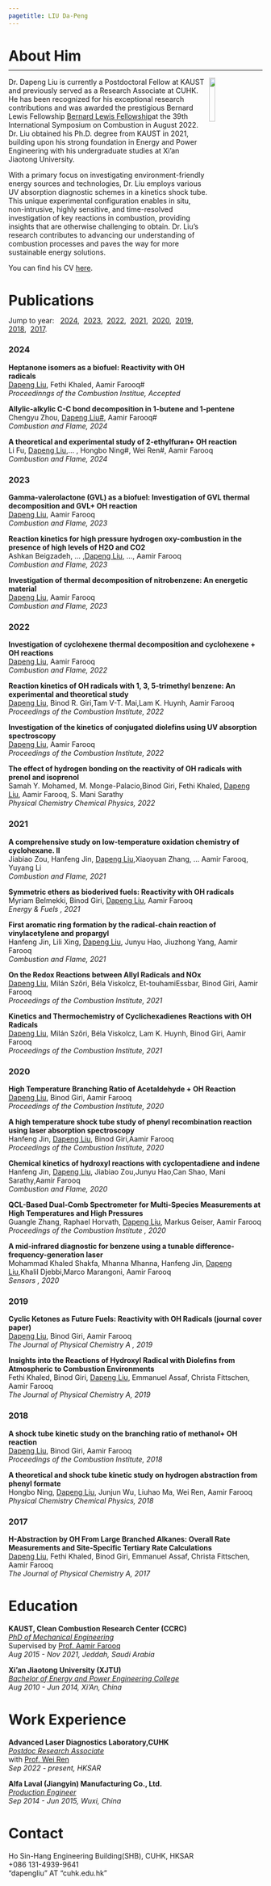 ```yaml
---
pagetitle: LIU Da-Peng
---
```

<link rel="stylesheet" href="styles.css" type="text/css">


<h1 id="about">About Him</h1>
<hr style="margin-top:-8px; border-width: 2px">

<div>
<img src="files/profile.jpg" style="width:15%; margin-right: 30px" align="right">


Dr. Dapeng Liu is currently a Postdoctoral Fellow at KAUST and previously served as a Research Associate at CUHK. He has been recognized for his exceptional research contributions and was awarded the prestigious Bernard Lewis Fellowship [Bernard Lewis Fellowship](https://www.combustioninstitute.org/resources/awards/bernard-lewis-fellowship/)at the 39th International Symposium on Combustion in August 2022. Dr. Liu obtained his Ph.D. degree from KAUST in 2021, building upon his strong foundation in Energy and Power Engineering with his undergraduate studies at Xi'an Jiaotong University.

With a primary focus on investigating environment-friendly energy sources and technologies, Dr. Liu employs various UV absorption diagnostic schemes in a kinetics shock tube. This unique experimental configuration enables in situ, non-intrusive, highly sensitive, and time-resolved investigation of key reactions in combustion, providing insights that are otherwise challenging to obtain. Dr. Liu's research contributes to advancing our understanding of combustion processes and paves the way for more sustainable energy solutions.

You can find his CV [here](files/Dapeng_CV.pdf).
</div>



<h1 id="pub"> Publications</h1>
<div style="margin-top:-5px">
<span>
  Jump to year: &nbsp;
  <a href="#2024">2024</a>,&nbsp;
  <a href="#2023">2023</a>,&nbsp;
  <a href="#2022">2022</a>,&nbsp;
  <a href="#2021">2021</a>,&nbsp;
  <a href="#2020">2020</a>,&nbsp;
  <a href="#2019">2019</a>,&nbsp;
  <a href="#2018">2018</a>,&nbsp;
  <a href="#2017">2017</a>.
</span>
</div>

<h3 id="2024"> 2024</h3> 
<div>
<span>
[<i class="fa fa-file-pdf"></i> ](https://www.sciencedirect.com/science/article/pii/S0010218023006636)
**Heptanone isomers as a biofuel: Reactivity with OH radicals**
</span><br>
<span>
<u>Dapeng Liu</u>, Fethi Khaled, Aamir Farooq#
</span><br>
<span>
*Proceedinngs of the Combustion Institue, Accepted*
</span><br>
</p>
</div>

<div>
<span>
[<i class="fa fa-file-pdf"></i> ](https://www.sciencedirect.com/science/article/pii/S0010218023006636)
**Allylic-alkylic C-C bond decomposition in 1-butene and 1-pentene**
</span><br>
<span>
 Chengyu Zhou, <u>Dapeng Liu#</u>, Aamir Farooq#
</span><br>
<span>
*Combustion and Flame, 2024*
</span><br>
</p>
</div>

<div>
<span>
[<i class="fa fa-file-pdf"></i> ](https://www.sciencedirect.com/science/article/pii/S0010218024000312)
**A theoretical and experimental study of 2-ethylfuran+ OH reaction**
</span><br>
<span>
 Li Fu, <u>Dapeng Liu</u>,... , Hongbo Ning#, Wei Ren#, Aamir Farooq
</span><br>
<span>
*Combustion and Flame, 2024*
</span><br>
</p>
</div>


<h3 id="2023"> 2023</h3> 
<div>
<span>
[<i class="fa fa-file-pdf"></i> ](https://www.sciencedirect.com/science/article/pii/S0010218023001554)
**Gamma-valerolactone (GVL) as a biofuel: Investigation of GVL thermal decomposition and GVL+ OH reaction**
</span><br>
<span>
 <u>Dapeng Liu</u>, Aamir Farooq
</span><br>
<span>
*Combustion and Flame, 2023*
</span><br>
</p>
</div>

<div>
<span>
[<i class="fa fa-file-pdf"></i> ](https://www.sciencedirect.com/science/article/pii/S0010218023001554)
**Reaction kinetics for high pressure hydrogen oxy-combustion in the presence of high levels of H2O and CO2**
</span><br>
<span>
Ashkan Beigzadeh, ... ,<u>Dapeng Liu</u>, ..., Aamir Farooq
</span><br>
<span>
*Combustion and Flame, 2023*
</span><br>
</p>
</div>

<div>
<span>
[<i class="fa fa-file-pdf"></i> ](https://www.sciencedirect.com/science/article/abs/pii/S0010218023002286)
**Investigation of thermal decomposition of nitrobenzene: An energetic material**
</span><br>
<span>
 <u>Dapeng Liu</u>, Aamir Farooq
</span><br>
<span>
*Combustion and Flame, 2023*
</span><br>
</p>
</div>



<h3 id="2022"> 2022</h3> 
<div>
<span>
[<i class="fa fa-file-pdf"></i> ](https://www.sciencedirect.com/science/article/pii/S0010218022004540)
**Investigation of cyclohexene thermal decomposition and cyclohexene + OH reactions**
</span><br>
<span>
 <u>Dapeng Liu</u>, Aamir Farooq
</span><br>
<span>
*Combustion and Flame, 2022*
</span><br>
</p>
</div>

<div>
<span>
[<i class="fa fa-file-pdf"></i> ](https://www.sciencedirect.com/science/article/pii/S1540748922000943)
**Reaction kinetics of OH radicals with 1, 3, 5-trimethyl benzene: An experimental and theoretical study**
</span><br>
<span>
 <u>Dapeng Liu</u>, Binod R. Giri,Tam V-T. Mai,Lam K. Huynh, Aamir Farooq
</span><br>
<span>
*Proceedings of the Combustion Institute, 2022*
</span><br>
</p>
</div>

<div>
<span>
[<i class="fa fa-file-pdf"></i> ](https://www.sciencedirect.com/science/article/pii/S1540748922001006)
**Investigation of the kinetics of conjugated diolefins using UV absorption spectroscopy**
</span><br>
<span>
 <u>Dapeng Liu</u>, Aamir Farooq
</span><br>
<span>
*Proceedings of the Combustion Institute, 2022*
</span><br>
</p>
</div>

<div>
<span>
[<i class="fa fa-file-pdf"></i> ](https://pubs.rsc.org/en/content/articlehtml/2022/cp/d2cp00737a)
**The effect of hydrogen bonding on the reactivity of OH radicals with prenol and isoprenol**
</span><br>
<span>
Samah Y. Mohamed,  M. Monge-Palacio,Binod Giri, Fethi Khaled, <u>Dapeng Liu</u>, Aamir Farooq, S. Mani Sarathy
</span><br>
<span>
*Physical Chemistry Chemical Physics, 2022*
</span><br>
</p>
</div>


<h3 id="2021"> 2021</h3> 
<div>
<span>
[<i class="fa fa-file-pdf"></i> ](https://www.sciencedirect.com/science/article/pii/S0010218021002935)
**A comprehensive study on low-temperature oxidation chemistry of cyclohexane. II**
</span><br>
<span>
Jiabiao Zou, Hanfeng Jin, <u>Dapeng Liu</u>,Xiaoyuan Zhang, ... Aamir Farooq, Yuyang Li
</span><br>
<span>
*Combustion and Flame, 2021*
</span><br>
</p>
</div>

<div>
<span>
[<i class="fa fa-file-pdf"></i> ](https://pubs.acs.org/doi/full/10.1021/acs.energyfuels.1c01408)
**Symmetric ethers as bioderived fuels: Reactivity with OH radicals**
</span><br>
<span>
Myriam Belmekki, Binod Giri, <u>Dapeng Liu</u>, Aamir Farooq
</span><br>
<span>
*Energy & Fuels , 2021*
</span><br>
</p>
</div>

<div>
<span>
[<i class="fa fa-file-pdf"></i> ](https://www.sciencedirect.com/science/article/pii/S0010218020305368)
**First aromatic ring formation by the radical-chain reaction of vinylacetylene and propargyl**
</span><br>
<span>
Hanfeng Jin, Lili Xing, <u>Dapeng Liu</u>, Junyu Hao, Jiuzhong Yang, Aamir Farooq
</span><br>
<span>
*Combustion and Flame, 2021*
</span><br>
</p>
</div>
<div>
<span>
[<i class="fa fa-file-pdf"></i> ](https://www.sciencedirect.com/science/article/pii/S1540748920304247)
**On the Redox Reactions between Allyl Radicals and NOx**
</span><br>
<span>
<u>Dapeng Liu</u>, Milán Szőri, Béla Viskolcz, Et-touhamiEssbar, Binod Giri, Aamir Farooq
</span><br>
<span>
*Proceedings of the Combustion Institute, 2021*
</span><br>
</p>
</div>
<div>
<span>
[<i class="fa fa-file-pdf"></i> ](https://www.sciencedirect.com/science/article/pii/S1540748920303515)
**Kinetics and Thermochemistry of Cyclichexadienes Reactions with OH Radicals**
</span><br>
<span>
<u>Dapeng Liu</u>, Milán Szőri, Béla Viskolcz, Lam K. Huynh, Binod Giri, Aamir Farooq
</span><br>
<span>
*Proceedings of the Combustion Institute, 2021*
</span><br>
</p>
</div>

<h3 id="2020"> 2020</h3> 
<div>
<span>
[<i class="fa fa-file-pdf"></i> ](https://www.sciencedirect.com/science/article/pii/S1540748920304806)
**High Temperature Branching Ratio of Acetaldehyde + OH Reaction**
</span><br>
<span>
<u>Dapeng Liu</u>, Binod Giri, Aamir Farooq
</span><br>
<span>
*Proceedings of the Combustion Institute, 2020*
</span><br>
</p>
</div>


<div>
<span>
[<i class="fa fa-file-pdf"></i> ](https://www.sciencedirect.com/science/article/pii/S1540748920302509)
**A high temperature shock tube study of phenyl recombination reaction using laser absorption spectroscopy**
</span><br>
<span>
Hanfeng Jin, <u>Dapeng Liu</u>, Binod Giri,Aamir Farooq
</span><br>
<span>
*Proceedings of the Combustion Institute, 2020*
</span><br>
</p>
</div>

<div>
<span>
[<i class="fa fa-file-pdf"></i> ](https://www.sciencedirect.com/science/article/pii/S0010218020301176)
**Chemical kinetics of hydroxyl reactions with cyclopentadiene and indene**
</span><br>
<span>
Hanfeng Jin, <u>Dapeng Liu</u>, Jiabiao Zou,Junyu Hao,Can Shao, Mani Sarathy,Aamir Farooq
</span><br>
<span>
*Combustion and Flame, 2020*
</span><br>
</p>
</div>




<div>
<span>
[<i class="fa fa-file-pdf"></i> ](https://www.mdpi.com/1424-8220/20/12/3602)
**QCL-Based Dual-Comb Spectrometer for Multi-Species Measurements at High Temperatures and High Pressures**
</span><br>
<span>
Guangle Zhang, Raphael Horvath, <u>Dapeng Liu</u>, Markus Geiser, Aamir Farooq
</span><br>
<span>
*Proceedings of the Combustion Institute , 2020*
</span><br>
</p>
</div>


<div>
<span>
[<i class="fa fa-file-pdf"></i> ](https://www.sciencedirect.com/science/article/pii/S1540748920305095)
**A mid-infrared diagnostic for benzene using a tunable difference-frequency-generation laser**
</span><br>
<span>
Mohammad Khaled Shakfa, Mhanna Mhanna, Hanfeng Jin, <u>Dapeng Liu</u>,Khalil Djebbi,Marco Marangoni, Aamir Farooq
</span><br>
<span>
*Sensors , 2020*
</span><br>
</p>
</div>

<h3 id="2019"> 2019</h3> 
<div>
<span>
[<i class="fa fa-file-pdf"></i> ](https://pubs.acs.org/doi/10.1021/acs.jpca.9b00691)
**Cyclic Ketones as Future Fuels: Reactivity with OH Radicals (journal cover paper)**
</span><br>
<span>
<u>Dapeng Liu</u>, Binod Giri, Aamir Farooq
</span><br>
<span>
*The Journal of Physical Chemistry A , 2019*
</span><br>
</p>
</div>
<div>
<span>
[<i class="fa fa-file-pdf"></i> ](https://pubs.acs.org/doi/10.1021/acs.jpca.8b10997)
**Insights into the Reactions of Hydroxyl Radical with Diolefins from Atmospheric to Combustion Environments**
</span><br>
<span>
Fethi Khaled, Binod Giri, <u>Dapeng Liu</u>, Emmanuel Assaf, Christa Fittschen, Aamir Farooq
</span><br>
<span>
*The Journal of Physical Chemistry A, 2019*
</span><br>
</p>
</div>


<h3 id="2018"> 2018</h3> 
<div>
<span>
[<i class="fa fa-file-pdf"></i> ](https://www.sciencedirect.com/science/article/pii/S1540748918301858)
**A shock tube kinetic study on the branching ratio of methanol+ OH reaction**
</span><br>
<span>
<u>Dapeng Liu</u>, Binod Giri, Aamir Farooq
</span><br>
<span>
*Proceedings of the Combustion Institute, 2018*
</span><br>
</p>
</div>


<div>
<span>
[<i class="fa fa-file-pdf"></i> ](https://pubs.rsc.org/en/content/articlelanding/2018/cp/c8cp02075b#!divAbstract)
**A theoretical and shock tube kinetic study on hydrogen abstraction from phenyl formate**
</span><br>
<span>
Hongbo Ning, <u>Dapeng Liu</u>, Junjun Wu, Liuhao Ma, Wei Ren, Aamir Farooq
</span><br>
<span>
*Physical Chemistry Chemical Physics, 2018*
</span><br>
</p>
</div>

<h3 id="2017"> 2017</h3> 
<div>
<span>
[<i class="fa fa-file-pdf"></i> ](https://pubs.acs.org/doi/abs/10.1021/acs.jpca.6b10576)
**H-Abstraction by OH From Large Branched Alkanes: Overall Rate Measurements and Site-Specific Tertiary Rate Calculations**
</span><br>
<span>
<u>Dapeng Liu</u>, Fethi Khaled, Binod Giri, Emmanuel Assaf, Christa Fittschen, Aamir Farooq
</span><br>
<span>
*The Journal of Physical Chemistry A, 2017*
</span><br>
</p>
</div>



<h1 id="edu"> Education</h1>
<div>
<span>
[<i class="fa fa-university"></i> ](https://ccrc.kaust.edu.sa/)
**KAUST, Clean Combustion Research Center (CCRC)**
</span><br>
<span>
<u>*PhD of Mechanical Engineering*</u>
<span><br>
<span>
Supervised by [Prof. Aamir Farooq](https://faster.kaust.edu.sa)
</span><br>
<span>
*Aug 2015 - Nov 2021, Jeddah, Saudi Arabia*
</span><br>
</p>
</div>


<div>
<span>
[<i class="fa fa-university"></i> ](http://en.xjtu.edu.cn/)
**Xi'an Jiaotong University (XJTU)**
</span><br>
<span>
<u>*Bachelor of Energy and Power Engineering College*</u>
<span><br>
<span>
*Aug 2010 - Jun 2014, Xi'An, China*
</span><br>
</p>
</div>


<h1 id="work"> Work Experience</h1>
<div>
<span>
[<i class="fa fa-university"></i> ](https://www.rengroup.mae.cuhk.edu.hk/people)
**Advanced Laser Diagnostics Laboratory,CUHK**
</span><br>
<span>
<u>*Postdoc Research Associate*</u>
<span><br>
with [Prof. Wei Ren](https://www.rengroup.mae.cuhk.edu.hk/principal-investigator)
</span><br>
<span>
*Sep 2022 - present, HKSAR*
</span><br>
</p>
</div>

<div>
<span>
[<i class="fa fa-university"></i> ]()
**Alfa Laval (Jiangyin) Manufacturing Co., Ltd.**
</span><br>
<span>
<u>*Production Engineer*</u>
<span><br>
<span>
*Sep 2014 - Jun 2015, Wuxi, China*
</span><br>
</p>
</div>


<h1 id="contact"> Contact</h1>
<div>
<span>
[<i class="fa fa-map-marked-alt"></i> ]() Ho Sin-Hang Engineering Building(SHB), CUHK, HKSAR
</span><br>
<span>
[<i class="fa fa-phone"></i> ]() +086 131-4939-9641 
</span><br>
<span>
[<i class="fa fa-envelope"></i> ]() "dapengliu" AT "cuhk.edu.hk"
</span>
</div>
